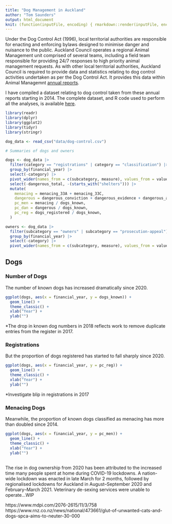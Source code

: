 ```yaml
---
title: "Dog Management in Auckland"
author: "Tom Saunders"
output: html_document
knit: (function(inputFile, encoding) { rmarkdown::render(inputFile, encoding = encoding, output_file = file.path(dirname(inputFile), 'index.html')) })
---
```


Under the Dog Control Act (1996), local territorial authorities are responsible for enacting and enforcing bylaws designed to minimise danger and nuisance to the public. Auckland Council operates a regional Animal Management unit comprised of several teams, including a field team responsible for providing 24/7 responses to high priority animal management requests. As with other local territorial authorities, Auckland Council is required to provide data and statistics relating to dog control activities undertaken as per the Dog Control Act. It provides this data within Animal Managemnt [annual reports](https://www.aucklandcouncil.govt.nz/plans-projects-policies-reports-bylaws/our-policies/Pages/policy-on-dogs.aspx). 

I have compiled a dataset relating to dog control taken from these annual reports starting in 2014. The complete dataset, and R code used to perform all the analyses, is available [here](https://github.com/tesaunders/dog-control). 

```r
library(readr)
library(dplyr)
library(ggplot2)
library(tidyr)
library(stringr)
```

```r
dog_data <- read_csv("data/dog-control.csv")
```

```r
# Summaries of dogs and owners

dogs <- dog_data |> 
  filter(category == "registrations" | category == "classification") |> 
  group_by(financial_year) |> 
  select(-category) |> 
  pivot_wider(names_from = c(subcategory, measure), values_from = value) |> 
  select(-dangerous_total, -(starts_with("shelters"))) |> 
  mutate(
    menacing = menacing_33A + menacing_33C,
    dangerous = dangerous_conviction + dangerous_evidence + dangerous_admission,
    pc_men = menacing / dogs_known,
    pc_dan = dangerous / dogs_known,
    pc_reg = dogs_registered / dogs_known,
  )

owners <- dog_data |> 
  filter(subcategory == "owners" | subcategory == "prosecution-appeal") |> 
  group_by(financial_year) |> 
  select(-category) |> 
  pivot_wider(names_from = c(subcategory, measure), values_from = value)
```

## Dogs {.tabset}

### Number of Dogs

The number of known dogs has increased dramatically since 2020. 

```r
ggplot(dogs, aes(x = financial_year, y = dogs_known)) +
  geom_line() +
  theme_classic() +
  xlab("Year") +
  ylab("")
```

*The drop in known dog numbers in 2018 reflects work to remove duplicate entries from the register in 2017.

### Registrations

But the proportion of dogs registered has started to fall sharply since 2020.

```r
ggplot(dogs, aes(x = financial_year, y = pc_reg)) +
  geom_line() +
  theme_classic() +
  xlab("Year") +
  ylab("")
```

*Investigate blip in registrations in 2017

### Menacing Dogs

Meanwhile, the proportion of known dogs classified as menacing has more than doubled since 2014.

```r
ggplot(dogs, aes(x = financial_year, y = pc_men)) +
  geom_line() +
  theme_classic() +
  xlab("Year") +
  ylab("")
```

## {-}

 The rise in dog ownership from 2020 has been attributed to the increased time many people spent at home during COVID-19 lockdowns. A nation-wide lockdown was enacted in late March for 2 months, followed by regionalised lockdowns for Auckland in August–September 2020 and February–March 2021. Veterinary de-sexing services were unable to operate...WIP 

https://www.mdpi.com/2076-2615/11/3/758
https://www.rnz.co.nz/news/national/473661/glut-of-unwanted-cats-and-dogs-spca-aims-to-neuter-30-000

